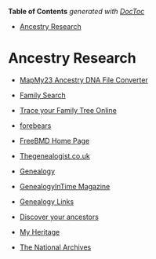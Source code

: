 <!-- START doctoc generated TOC please keep comment here to allow auto update -->
<!-- DON'T EDIT THIS SECTION, INSTEAD RE-RUN doctoc TO UPDATE -->
**Table of Contents**  *generated with [DocToc](https://github.com/thlorenz/doctoc)*

- [Ancestry Research](#ancestry-research)

<!-- END doctoc generated TOC please keep comment here to allow auto update -->

# Ancestry Research

- [MapMy23 Ancestry DNA File Converter](http://www.mapmy23.com/tools/ancestry_ftdna_fix.php)

- [Family Search](https://familysearch.org/)

- [Trace your Family Tree Online](https://www.findmypast.com/)

- [forebears](https://forebears.io/)

- [FreeBMD Home Page](https://www.freebmd.org.uk/)

- [Thegenealogist.co.uk](https://www.thegenealogist.co.uk/)

- [Genealogy](https://www.genealogy.com/)

- [GenealogyInTime Magazine](https://www.genealogyintime.com/)

- [Genealogy Links](https://www.genealogylinks.net/)

- [Discover your ancestors](https://www.genesreunited.com/)

- [My Heritage](https://www.myheritage.com/)

- [The National Archives](https://www.nationalarchives.gov.uk/)